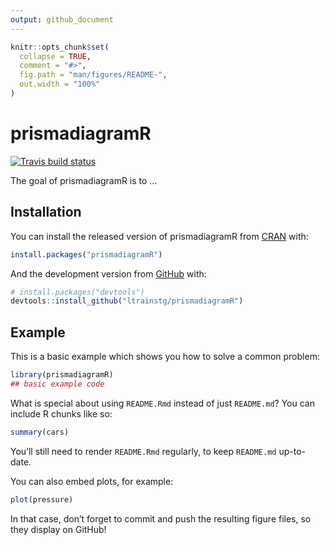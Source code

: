 ```yaml
---
output: github_document
---
```


<!-- README.md is generated from README.Rmd. Please edit that file -->

```r
knitr::opts_chunk$set(
  collapse = TRUE,
  comment = "#>",
  fig.path = "man/figures/README-",
  out.width = "100%"
)
```

# prismadiagramR

<!-- badges: start -->
[![Travis build status](https://travis-ci.org/ltrainstg/prismadiagramR.svg?branch=master)](https://travis-ci.org/ltrainstg/prismadiagramR)
<!-- badges: end -->

The goal of prismadiagramR is to ...

## Installation

You can install the released version of prismadiagramR from [CRAN](https://CRAN.R-project.org) with:

``` r
install.packages("prismadiagramR")
```

And the development version from [GitHub](https://github.com/) with:

``` r
# install.packages("devtools")
devtools::install_github("ltrainstg/prismadiagramR")
```
## Example

This is a basic example which shows you how to solve a common problem:

```r
library(prismadiagramR)
## basic example code
```

What is special about using `README.Rmd` instead of just `README.md`? You can include R chunks like so:

```r
summary(cars)
```

You'll still need to render `README.Rmd` regularly, to keep `README.md` up-to-date.

You can also embed plots, for example:

```r
plot(pressure)
```

In that case, don't forget to commit and push the resulting figure files, so they display on GitHub!
